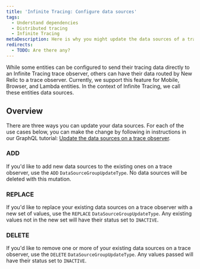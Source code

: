 ```yaml
---
title: 'Infinite Tracing: Configure data sources'
tags:
  - Understand dependencies
  - Distributed tracing
  - Infinite Tracing
metaDescription: Here is why you might update the data sources of a trace observer for Infinite Tracing.
redirects:
  - TODO: Are there any?
---
```


While some entities can be configured to send their tracing data directly to an Infinite Tracing trace observer, others can have their data routed by New Relic to a trace observer. Currently, we support this feature for Mobile, Browser, and Lambda entities. In the context of Infinite Tracing, we call these entities data sources. 

## Overview

There are three ways you can update your data sources. For each of the use cases below, you can make the change by following in instructions in our GraphQL tutorial: [Update the data sources on a trace observer](/docs/apis/nerdgraph/examples/configure-infinite-tracing-graphql#updating-the-data-sources).

### ADD

If you'd like to add new data sources to the existing ones on a trace observer, use the `ADD` `DataSourceGroupUpdateType`.  No data sources will be deleted with this mutation.

### REPLACE

If you'd like to replace your existing data sources on a trace observer with a new set of values, use the `REPLACE` `DataSourceGroupUpdateType`. Any existing values not in the new set will have their status set to `INACTIVE`.

### DELETE

If you'd like to remove one or more of your existing data sources on a trace observer, use the `DELETE` `DataSourceGroupUpdateType`. Any values passed will have their status set to `INACTIVE`.
